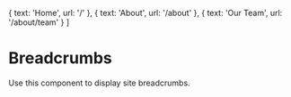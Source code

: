 

  {
    text: 'Home',
    url: '/'
  },
  {
    text: 'About',
    url: '/about'
  },
  {
    text: 'Our Team',
    url: '/about/team'
  }
]

<Meta title="Components/Atoms/Breadcrumbs" component={Breadcrumbs} />

# Breadcrumbs

Use this component to display site breadcrumbs.

<Canvas>
  <Story name="Component">
    <Breadcrumbs breadcrumbs={crumbs} />
  </Story>
</Canvas>
